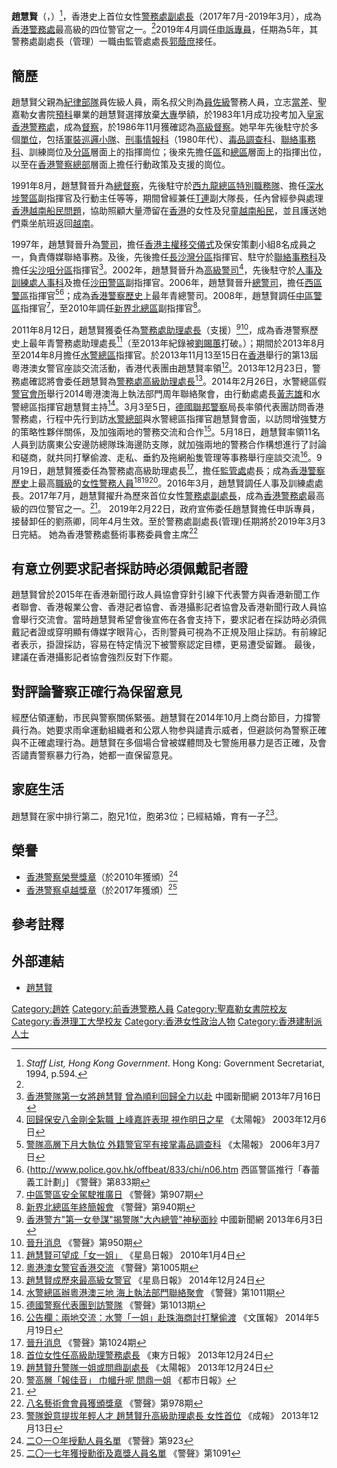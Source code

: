 {{Infobox_officeholder
| name = 趙慧賢
| native_name = Winnie Chiu Wai-yin
| honorific-suffix = [[卓越獎章|PDSM]] [[榮譽獎章|PMSM]]
| office1 = [[香港|香港]][[申訴專員公署|申訴專員公署]]申訴專員
| term_start1 = 2019年4月1日
| term_end1 =   
| predecessor1 = [[劉燕卿|劉燕卿]]
| successor1 =   
| office2 = [[香港警務處|香港警務處]]副處長（管理）
| term_start2 = 2017年7月8日
| term_end2 =   2019年3月3日
| predecessor2 = [[周國良|周國良]]
| successor2 =   [[郭蔭庶|郭蔭庶]]
| sex = 女
| spouse = 
| relatives =
| date of birth = {{Birth date and age|1962|8|22}}
| place of birth = {{HKG-1959}}
| educate =
*[[工商管理碩士|工商管理碩士]]
*[[訓練|訓練]]及[[人力資源管理|人力資源管理]][[碩士|碩士]]
*[[公共行政學|公共行政學]][[文憑|文憑]]
*警務管理深造證書
| past =
*[[警務督察|督察]]<br /><span style="color: blue;">（1983年1月至1986年11月）</span>
*[[高級督察|高級督察]]<br /><span style="color: blue;">（1986年11月至1991年8月）</span>
*[[總督察|總督察]]（[[西九龍總區|西九龍總區]][[特別職務隊|特別職務隊]]）<br /><span style="color: blue;">（1991年8月至？）</span>
*[[總督察|總督察]]（[[深水埗警區|深水埗警區]]副指揮官）<br /><span style="color: blue;"></span>
*[[總督察|總督察]]（行動主任）<br /><span style="color: blue;"></span>
*[[總督察|總督察]]（兼任[[T連|T連]]副大隊長）<br /><span style="color: blue;">（？至1997年）</span>
*[[警司|警司]]（[[香港主權移交儀式|香港主權移交儀式]]及{{le|國際貨幣基金組織年會|Annual Meetings of the International Monetary Fund and the World Bank Group}}保安策劃小組）<br /><span style="color: blue;">（1997年）</span>
*[[警司|警司]]（[[長沙灣分區|長沙灣分區]]指揮官）<br /><span style="color: blue;">（1997年至？）</span>
*[[警司|警司]]（[[聯絡事務科|聯絡事務科]]）<br /><span style="color: blue;"></span>
*[[警司|警司]]（[[尖沙咀分區|尖沙咀分區]]指揮官）<br /><span style="color: blue;">（？至2002年）</span>
*[[高級警司|高級警司]]（[[人事及訓練處|人事及訓練處]]）<br /><span style="color: blue;">（2002年至？）</span>
*[[高級警司|高級警司]]（人事科）<br /><span style="color: blue;"></span>
*[[高級警司|高級警司]]（[[沙田警區|沙田警區]]副指揮官）<br /><span style="color: blue;">（？至2006年）</span>
*[[總警司|總警司]]（[[西區警區|西區警區]]指揮官）<br /><span style="color: blue;">（2006年至2008年）</span>
*[[總警司|總警司]]（[[中區警區|中區警區]]指揮官）<br /><span style="color: blue;">（2008年至2010年）</span>
*[[總警司|總警司]]（[[新界北總區|新界北總區]]副指揮官）<br /><span style="color: blue;">（2010年至2011年8月11日）</span>
*[[警務處助理處長|警務處助理處長]]（支援）<br /><span style="color: blue;">（2011年8月12日至2014年9月18日）</span>
*[[警務處助理處長|警務處助理處長]]（[[水警總區|水警總區]]指揮官）<br /><span style="color: blue;">（2013年8月至2014年8月）</span>
*[[警務處高級助理處長|警務處高級助理處長]]（[[監管處|監管處]]處長）<br /><span style="color: blue;">（2014年9月19日至2016年2月）</span>
*[[警務處高級助理處長|警務處高級助理處長]]（[[人事及訓練處|人事及訓練處]]處長）<br/><span style="color: blue:">（2016年3月至2017年7月7日）
*[[警務處副處長|警務處副處長]]（管理）<br/><span style="color: blue:">（2017年7月8日至2019年3月3日）
}}

'''趙慧賢'''{{PDSM}}{{PMSM}}（{{lang-en|Chiu Wai-yin, Winnie}}，{{bd|1962年|8月22日|||Chiu, Wai-yin Winnie}}）<ref name="list94">''Staff List, Hong Kong Government''. Hong Kong: Government Secretariat, 1994, p.594.</ref>，香港史上首位女性[[警務處副處長|警務處副處長]]（2017年7月-2019年3月），成為[[香港警務處|香港警務處]]最高級的四位警官之一。<ref name="Singpao20170705"/>2019年4月調任[[申訴專員|申訴專員]]，任期為5年，其警務處副處長（管理）一職由監管處處長[[郭蔭庶|郭蔭庶]]接任。

==簡歷==
趙慧賢父親為[[紀律部隊|紀律部隊]]員佐級人員，兩名叔父則為[[香港警務處員佐級職級|員佐級]]警務人員，立志[[當差|當差]]、聖嘉勒女書院[[預科|預科]]畢業的趙慧賢選擇放棄[[大專|大專]]學額，於1983年1月成功投考加入[[皇家香港警務處|皇家香港警務處]]，成為[[警務督察|督察]]，於1986年11月獲確認為[[高級督察|高級督察]]。她早年先後駐守於多個[[香港警務處架構|單位]]，包括[[軍裝巡邏小隊|軍裝巡邏小隊]]、[[刑事情報科|刑事情報科]]（1980年代）、[[毒品調查科|毒品調查科]]、[[聯絡事務科|聯絡事務科]]、訓練崗位及[[分區|分區]]層面上的指揮崗位；後來先擔任[[區|區]]和[[總區|總區]]層面上的指揮出位，以至在[[香港警察總部|香港警察總部]]層面上擔任行動政策及支援的崗位。

1991年8月，趙慧賢晉升為[[總督察|總督察]]，先後駐守於[[西九龍總區|西九龍總區]][[特別職務隊|特別職務隊]]、擔任[[深水埗警區|深水埗警區]]副指揮官及行動主任等等，期間曾經兼任[[T連|T連]]副大隊長，任內曾經參與處理[[香港越南船民問題|香港越南船民問題]]，協助照顧大量滯留在[[香港|香港]]的女性及兒童[[越南船民|越南船民]]，並且護送她們乘坐航班返回[[越南|越南]]。

1997年，趙慧賢晉升為[[警司|警司]]，擔任[[香港主權移交儀式|香港主權移交儀式]]及{{le|國際貨幣基金組織年會|Annual Meetings of the International Monetary Fund and the World Bank Group}}保安策劃小組8名成員之一，負責傳媒聯絡事務。及後，先後擔任[[長沙灣分區|長沙灣分區]]指揮官、駐守於[[聯絡事務科|聯絡事務科]]及擔任[[尖沙咀分區|尖沙咀分區]]指揮官<ref>[http://big5.chinanews.com:89/ga/2013/07-16/5048248.shtml 香港警隊第一女將趙慧賢 曾為順利回歸全力以赴] {{webarchive|url=https://web.archive.org/web/20141102084955/http://big5.chinanews.com:89/ga/2013/07-16/5048248.shtml |date=2014-11-02 }} 中國新聞網 2013年7月16日</ref>。2002年，趙慧賢晉升為[[高級警司|高級警司]]<ref>[http://the-sun.on.cc/channels/news/20031206/20031206023419_0001_1.html 回歸保安八金剛全紮職 上峰嘉許表現 視作明日之星] {{Wayback|url=http://the-sun.on.cc/channels/news/20031206/20031206023419_0001_1.html |date=20141111045459 }} 《太陽報》 2003年12月6日</ref>，先後駐守於[[人事及訓練處|人事及訓練處]][[人事科|人事科]]及擔任[[沙田警區|沙田警區]]副指揮官。2006年，趙慧賢晉升[[總警司|總警司]]，擔任[[西區警區|西區警區]]指揮官<ref>[http://the-sun.on.cc/channels/news/20060307/20060307022115_0000.html 警隊高層下月大執位 外籍警官罕有接掌毒品調查科] {{Wayback|url=http://the-sun.on.cc/channels/news/20060307/20060307022115_0000.html |date=20141111045344 }} 《太陽報》 2006年3月7日</ref><ref>{http://www.police.gov.hk/offbeat/833/chi/n06.htm {{Wayback|url=http://www.police.gov.hk/offbeat/833/chi/n06.htm |date=20150924122111 }} 西區警區推行「春蕾義工計劃」] 《警聲》第833期</ref>；成為[[香港警察歷史|香港警察歷史]]上最年青總警司。2008年，趙慧賢調任[[中區警區|中區警區]]指揮官<ref>[http://www.police.gov.hk/offbeat/907/chi/n11.htm 中區警區安全駕駛推廣日] {{Wayback|url=http://www.police.gov.hk/offbeat/907/chi/n11.htm |date=20141104034807 }} 《警聲》第907期</ref>，至2010年調任[[新界北總區|新界北總區]]副指揮官<ref>[http://www.police.gov.hk/offbeat/940/chi/n05.htm 新界北總區年終簡報會] {{Wayback|url=http://www.police.gov.hk/offbeat/940/chi/n05.htm |date=20141104034805 }} 《警聲》第940期</ref>。

2011年8月12日，趙慧賢獲委任為[[警務處助理處長|警務處助理處長]]（支援）<ref>[http://news.xinhuanet.com/gangao/2013-06/03/c_116009495.htm 香港警方"第一女參謀"揭警隊"大內總管"神秘面紗] {{webarchive|url=https://web.archive.org/web/20161129085550/http://news.xinhuanet.com/gangao/2013-06/03/c_116009495.htm |date=2016-11-29 }} 中國新聞網 2013年6月3日</ref><ref>[http://www.police.gov.hk/offbeat/950/chi/i01.htm 晉升消息] {{Wayback|url=http://www.police.gov.hk/offbeat/950/chi/i01.htm |date=20141102085720 }} 《警聲》第950期</ref>，成為香港警察歷史上最年青警務處助理處長<ref>[http://news.singtao.ca/toronto/2010-01-04/hongkong1262597185d2240768.html 趙慧賢可望成「女一姐」] {{Wayback|url=http://news.singtao.ca/toronto/2010-01-04/hongkong1262597185d2240768.html |date=20141102091157 }} 《星島日報》 2010年1月4日</ref>（至2013年紀錄被[[劉賜蕙|劉賜蕙]]打破。）；期間於2013年8月至2014年8月擔任[[水警總區|水警總區]]指揮官。於2013年11月13至15日在[[香港|香港]]舉行的第13屆粵港澳女警官座談交流活動，香港代表團由趙慧賢率領<ref>[http://www.police.gov.hk/offbeat/1005/chi/960.html 粵港澳女警官香港交流] {{Wayback|url=http://www.police.gov.hk/offbeat/1005/chi/960.html |date=20141102090138 }} 《警聲》第1005期</ref>。2013年12月23日，警務處確認將會委任趙慧賢為[[警務處高級助理處長|警務處高級助理處長]]<ref>[https://hk.news.yahoo.com/%E8%B6%99%E6%85%A7%E8%B3%A2%E6%88%90%E6%AD%B7%E4%BE%86%E6%9C%80%E9%AB%98%E7%B4%9A%E5%A5%B3%E8%AD%A6%E5%AE%98-215839462.html 趙慧賢成歷來最高級女警官] {{Wayback|url=https://hk.news.yahoo.com/%E8%B6%99%E6%85%A7%E8%B3%A2%E6%88%90%E6%AD%B7%E4%BE%86%E6%9C%80%E9%AB%98%E7%B4%9A%E5%A5%B3%E8%AD%A6%E5%AE%98-215839462.html |date=20141102085851 }} 《星島日報》 2014年12月24日</ref>。2014年2月26日，水警總區假[[警官會所|警官會所]]舉行2014粵港澳海上執法部門周年聯絡聚會，由行動處處長[[黃志雄_(警察)|黃志雄]]和水警總區指揮官趙慧賢主持<ref>[http://www.police.gov.hk/offbeat/1011/chi/1271.html 水警總區辦粵港澳三地 海上執法部門聯絡聚會] {{Wayback|url=http://www.police.gov.hk/offbeat/1011/chi/1271.html |date=20141104035748 }} 《警聲》第1011期</ref>。3月3至5日，[[德國聯邦警察|德國聯邦警察]]局長率領代表團訪問香港警務處，行程中先行到訪[[水警總部|水警總部]]與水警總區指揮官趙慧賢會面，以訪問增強雙方的策略性夥伴關係，及加強兩地的警務交流和合作<ref>[http://www.police.gov.hk/offbeat/1013/chi/1384.html 德國警察代表團到訪警隊] {{Wayback|url=http://www.police.gov.hk/offbeat/1013/chi/1384.html |date=20141104035248 }} 《警聲》第1013期</ref>。5月18日，趙慧賢率領11名人員到訪廣東公安邊防總隊珠海邊防支隊，就加強兩地的警務合作構想進行了討論和磋商，就共同打擊偷渡、走私、垂釣及拖網船隻管理等事務舉行座談交流<ref>[http://paper.wenweipo.com/2014/05/19/HK1405190059.htm 公告欄：兩地交流：水警「一姐」赴珠海商討打擊偷渡] {{Wayback|url=http://paper.wenweipo.com/2014/05/19/HK1405190059.htm |date=20141102091259 }} 《文匯報》 2014年5月19日</ref>。9月19日，趙慧賢獲委任為警務處高級助理處長<ref>[http://www.police.gov.hk/offbeat/1024/chi/2018.html 晉升消息] {{Wayback|url=http://www.police.gov.hk/offbeat/1024/chi/2018.html |date=20141109000435 }} 《警聲》第1024期</ref>，擔任[[監管處|監管處]]處長；成為[[香港警察歷史|香港警察歷史]]上最高[[香港警察職級|職級]]的[[香港女性警務人員|女性警務人員]]<ref>[http://orientaldaily.on.cc/cnt/news/20131224/00176_051.html 首位女性任高級助理警務處長] {{Wayback|url=http://orientaldaily.on.cc/cnt/news/20131224/00176_051.html |date=20140226074602 }} 《東方日報》 2013年12月24日</ref><ref>[http://the-sun.on.cc/cnt/news/20131224/00407_011.html 趙慧賢升警隊一姐或問鼎副處長] {{Wayback|url=http://the-sun.on.cc/cnt/news/20131224/00407_011.html |date=20141111041945 }} 《太陽報》 2013年12月24日</ref><ref>[http://www.metrohk.com.hk/pda/pda_detail.php?id=225538 警高層「報佳音」 巾幗升呢 問鼎一姐] {{Wayback|url=http://www.metrohk.com.hk/pda/pda_detail.php?id=225538 |date=20141109145215 }} 《都市日報》</ref>。2016年3月，趙慧賢調任人事及訓練處處長。2017年7月，趙慧賢擢升為歷來首位女性[[警務處副處長|警務處副處長]]，成為[[香港警務處|香港警務處]]最高級的四位警官之一。<ref name="Singpao20170705">{{cite web|title=趙慧賢升警隊首位女副處長|url=https://www.singpao.com.hk/index.php?fi=loadpdf&t=news&id=3737|date=2017-07-05|work=[[成報|成報]]|archiveurl=https://web.archive.org/web/20210222041230/https://www.singpao.com.hk/index.php?fi=loadpdf&t=news&id=3737|archivedate=2021-02-22|access-date=2021-02-22|dead-url=no}}{{zh-hant}}</ref>。
2019年2月22日，政府宣佈委任趙慧賢擔任申訴專員，接替卸任的劉燕卿，同年4月生效。至於警務處副處長(管理)任期將於2019年3月3日完結。
她為香港警務處藝術事務委員會主席<ref>[http://www.police.gov.hk/offbeat/978/chi/i02.htm 八名藝術會會員獲頒獎章] {{Wayback|url=http://www.police.gov.hk/offbeat/978/chi/i02.htm |date=20141102081753 }} 《警聲》第978期</ref>

== 有意立例要求記者採訪時必須佩戴記者證 ==
趙慧賢曾於2015年在香港新聞行政人員協會穿針引線下代表警方與香港新聞工作者聯會、香港報業公會、香港記者協會、香港攝影記者協會及香港新聞行政人員協會舉行交流會。當時趙慧賢希望會後宣佈在各會支持下，要求記者在採訪時必須佩戴記者證或穿明顯有傳媒字眼背心，否則警員可視為不正規及阻止採訪。有前線記者表示，掛證採訪，容易在特定情況下被警察認定目標，更易遭受留難。 最後，建議在香港攝影記者協會強烈反對下作罷。

== 對評論警察正確行為保留意見 ==
經歷佔領運動，市民與警察關係緊張。趙慧賢在2014年10月上商台節目，力撐警員行為。她要求雨傘運動組織者和公眾人物参與譴責示威者，但避談何為警察正確與不正確處理行為。趙慧賢在多個場合曾被媒體問及七警施用暴力是否正確，及會否譴責警察暴力行為，她都一直保留意見。

== 家庭生活 ==
趙慧賢在家中排行第二，胞兄1位，胞弟3位；已經結婚，育有一子<ref>[http://www.singpao.com/xw/gat/201312/t20131224_480002.html 警隊銳意提拔年輕人才 趙慧賢升高級助理處長 女性首位] {{webarchive|url=https://web.archive.org/web/20141102091644/http://www.singpao.com/xw/gat/201312/t20131224_480002.html |date=2014-11-02 }} 《成報》 2013年12月13日</ref>。

== 榮譽 ==
*[[香港警察榮譽獎章|香港警察榮譽獎章]]（於2010年獲頒）<ref>[http://www.police.gov.hk/offbeat/923/chi/p01.htm 二○一○年授勳人員名單] {{Wayback|url=http://www.police.gov.hk/offbeat/923/chi/p01.htm |date=20141104035951 }} 《警聲》第923</ref>
*[[香港警察卓越獎章|香港警察卓越獎章]]（於2017年獲頒）<ref>[http://www.police.gov.hk/offbeat/1091/chi/5576.html 二〇一七年獲授勳銜及嘉獎人員名單] {{Wayback|url=http://www.police.gov.hk/offbeat/1091/chi/5576.html |date=20180615135517 }} 《警聲》第1091</ref>

== 參考註釋 ==
{{Reflist|2}}

== 外部連結 ==
* [https://ofomb.ombudsman.hk/doc/cvcf.html 趙慧賢] {{Wayback|url=https://ofomb.ombudsman.hk/doc/cvcf.html |date=20191031202247 }}

[[Category:趙姓|Category:趙姓]]
[[Category:前香港警務人員|Category:前香港警務人員]]
[[Category:聖嘉勒女書院校友|Category:聖嘉勒女書院校友]]
[[Category:香港理工大學校友|Category:香港理工大學校友]]
[[Category:香港女性政治人物|Category:香港女性政治人物]]
[[Category:香港建制派人士|Category:香港建制派人士]]
{{start box}}
{{s-off}}
{{s-before|[[周國良|周國良]]}}
{{s-title|[[警務處副處長|警務處副處長]]（管理）|2017年7月8日－2019年3月3日}}
{{s-after|[[郭蔭庶|郭蔭庶]]}}
{{end box}}